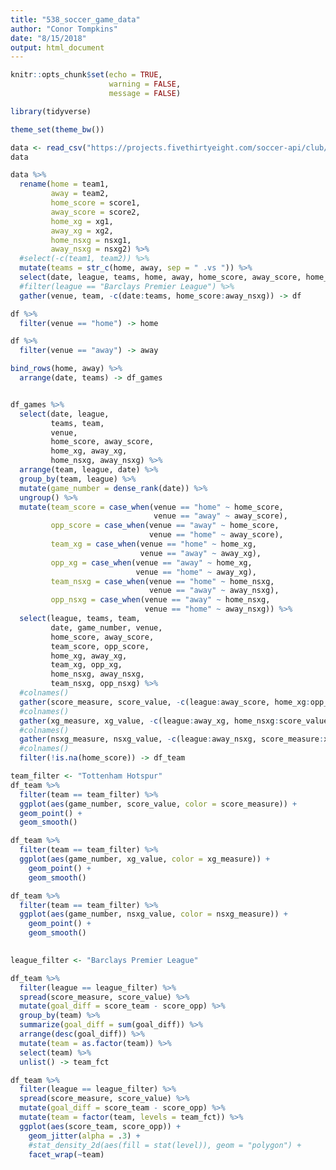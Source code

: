 ```yaml
---
title: "538_soccer_game_data"
author: "Conor Tompkins"
date: "8/15/2018"
output: html_document
---
```


```r
knitr::opts_chunk$set(echo = TRUE,
                      warning = FALSE,
                      message = FALSE)
```

```r
library(tidyverse)

theme_set(theme_bw())

data <- read_csv("https://projects.fivethirtyeight.com/soccer-api/club/spi_matches.csv", progress = FALSE)
data
```

```r
data %>% 
  rename(home = team1,
         away = team2,
         home_score = score1,
         away_score = score2,
         home_xg = xg1,
         away_xg = xg2,
         home_nsxg = nsxg1,
         away_nsxg = nsxg2) %>% 
  #select(-c(team1, team2)) %>% 
  mutate(teams = str_c(home, away, sep = " .vs ")) %>% 
  select(date, league, teams, home, away, home_score, away_score, home_xg, away_xg, home_nsxg, away_nsxg) %>% 
  #filter(league == "Barclays Premier League") %>% 
  gather(venue, team, -c(date:teams, home_score:away_nsxg)) -> df

df %>% 
  filter(venue == "home") -> home

df %>% 
  filter(venue == "away") -> away

bind_rows(home, away) %>% 
  arrange(date, teams) -> df_games


df_games %>%
  select(date, league, 
         teams, team, 
         venue, 
         home_score, away_score, 
         home_xg, away_xg, 
         home_nsxg, away_nsxg) %>% 
  arrange(team, league, date) %>% 
  group_by(team, league) %>% 
  mutate(game_number = dense_rank(date)) %>% 
  ungroup() %>% 
  mutate(team_score = case_when(venue == "home" ~ home_score,
                                venue == "away" ~ away_score),
         opp_score = case_when(venue == "away" ~ home_score,
                               venue == "home" ~ away_score),
         team_xg = case_when(venue == "home" ~ home_xg,
                             venue == "away" ~ away_xg),
         opp_xg = case_when(venue == "away" ~ home_xg,
                            venue == "home" ~ away_xg),
         team_nsxg = case_when(venue == "home" ~ home_nsxg,
                               venue == "away" ~ away_nsxg),
         opp_nsxg = case_when(venue == "away" ~ home_nsxg,
                              venue == "home" ~ away_nsxg)) %>% 
  select(league, teams, team, 
         date, game_number, venue, 
         home_score, away_score, 
         team_score, opp_score, 
         home_xg, away_xg, 
         team_xg, opp_xg, 
         home_nsxg, away_nsxg, 
         team_nsxg, opp_nsxg) %>% 
  #colnames()
  gather(score_measure, score_value, -c(league:away_score, home_xg:opp_nsxg)) %>% 
  #colnames()
  gather(xg_measure, xg_value, -c(league:away_xg, home_nsxg:score_value)) %>% 
  #colnames()
  gather(nsxg_measure, nsxg_value, -c(league:away_nsxg, score_measure:xg_value)) %>% 
  #colnames()
  filter(!is.na(home_score)) -> df_team
```

```r
team_filter <- "Tottenham Hotspur"
df_team %>% 
  filter(team == team_filter) %>% 
  ggplot(aes(game_number, score_value, color = score_measure)) +
  geom_point() +
  geom_smooth()

df_team %>% 
  filter(team == team_filter) %>% 
  ggplot(aes(game_number, xg_value, color = xg_measure)) +
    geom_point() +
    geom_smooth()

df_team %>% 
  filter(team == team_filter) %>% 
  ggplot(aes(game_number, nsxg_value, color = nsxg_measure)) +
    geom_point() +
    geom_smooth()
  
```


```r
league_filter <- "Barclays Premier League"

df_team %>%
  filter(league == league_filter) %>% 
  spread(score_measure, score_value) %>% 
  mutate(goal_diff = score_team - score_opp) %>% 
  group_by(team) %>% 
  summarize(goal_diff = sum(goal_diff)) %>% 
  arrange(desc(goal_diff)) %>% 
  mutate(team = as.factor(team)) %>% 
  select(team) %>% 
  unlist() -> team_fct

df_team %>% 
  filter(league == league_filter) %>% 
  spread(score_measure, score_value) %>% 
  mutate(goal_diff = score_team - score_opp) %>% 
  mutate(team = factor(team, levels = team_fct)) %>% 
  ggplot(aes(score_team, score_opp)) +
    geom_jitter(alpha = .3) +
    #stat_density_2d(aes(fill = stat(level)), geom = "polygon") +
    facet_wrap(~team)
```

